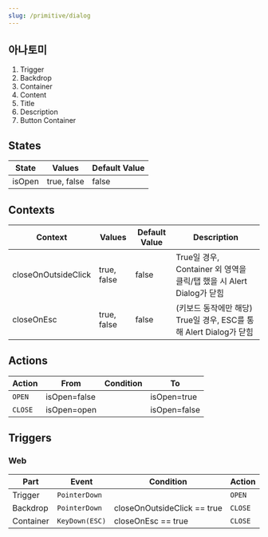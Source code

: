 ```yaml
---
slug: /primitive/dialog
---
```


## 아나토미

1. Trigger
2. Backdrop
3. Container
4. Content
5. Title
6. Description
7. Button Container

## States

| State  | Values      | Default Value |
| ------ | ----------- | ------------- |
| isOpen | true, false | false         |

## Contexts

| Context             | Values      | Default Value | Description                                                          |
| ------------------- | ----------- | ------------- | -------------------------------------------------------------------- |
| closeOnOutsideClick | true, false | false         | True일 경우, Container 외 영역을 클릭/탭 했을 시 Alert Dialog가 닫힘 |
| closeOnEsc          | true, false | false         | (키보드 동작에만 해당) True일 경우, ESC를 통해 Alert Dialog가 닫힘   |

## Actions

| Action  | From         | Condition | To           |
| ------- | ------------ | --------- | ------------ |
| `OPEN`  | isOpen=false |           | isOpen=true  |
| `CLOSE` | isOpen=open  |           | isOpen=false |

## Triggers

### Web

| Part      | Event          | Condition                   | Action  |
| --------- | -------------- | --------------------------- | ------- |
| Trigger   | `PointerDown`  |                             | `OPEN`  |
| Backdrop  | `PointerDown`  | closeOnOutsideClick == true | `CLOSE` |
| Container | `KeyDown(ESC)` | closeOnEsc == true          | `CLOSE` |
